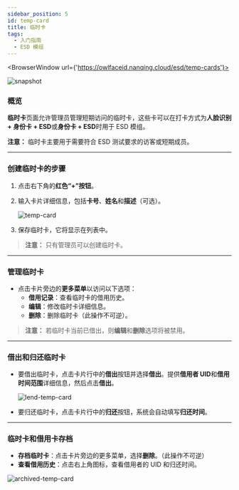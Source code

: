 ```yaml
---
sidebar_position: 5
id: temp-card
title: 临时卡
tags:
  - 入门指南
  - ESD 模组
---
```



<BrowserWindow url={'https://owlfaceid.nanqing.cloud/esd/temp-cards'}>

![snapshot](/assets/esd/temp-cards.png)

</BrowserWindow>

### 概览

**临时卡**页面允许管理员管理短期访问的临时卡，这些卡可以在打卡方式为**人脸识别 + 身份卡 + ESD**或**身份卡 + ESD**时用于 ESD 模组。

**注意：** 临时卡主要用于需要符合 ESD 测试要求的访客或短期成员。

---

### 创建临时卡的步骤

1. 点击右下角的**红色“+”按钮**。
2. 输入卡片详细信息，包括**卡号**、**姓名**和**描述**（可选）。

   ![temp-card](/assets/esd/temp-card.png)

3. 保存临时卡，它将显示在列表中。

> **注意：** 只有管理员可以创建临时卡。

---

### 管理临时卡

- 点击卡片旁边的**更多菜单**以访问以下选项：
  - **借用记录**：查看临时卡的借用历史。
  - **编辑**：修改临时卡详细信息。
  - **删除**：删除临时卡（此操作不可逆）。

> **注意：** 若临时卡当前已借出，则**编辑**和**删除**选项将被禁用。

---

### 借出和归还临时卡

- 要借出临时卡，点击卡片行中的**借出**按钮并选择**借出**。提供**借用者 UID**和**借用时间范围**详细信息，然后点击**借出**。

  ![lend-temp-card](/assets/esd/lend-temp-card.png)

- 要归还临时卡，点击卡片行中的**归还**按钮，系统会自动填写**归还时间**。

---

### 临时卡和借用卡存档

- **存档临时卡**：点击卡片旁边的更多菜单，选择**删除**。（此操作不可逆）
- **查看借用历史**：点击右上角图标，查看借用者的 UID 和归还时间。

![archived-temp-card](/assets/esd/archived-temp-card.png)
